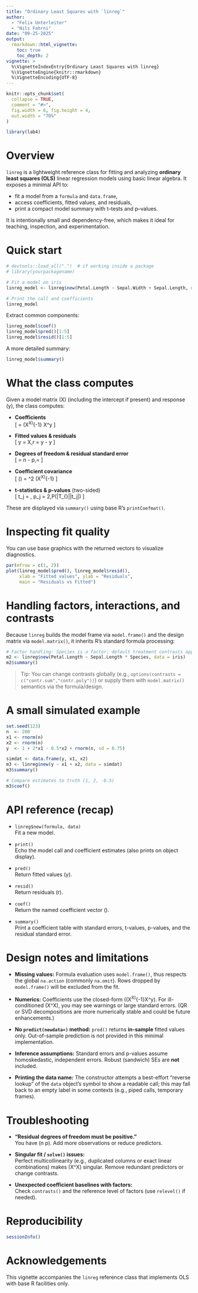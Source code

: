 ```yaml
---
title: "Ordinary Least Squares with `linreg`"
author: 
  - "Felix Unterleiter"
  - "Nils Fahrni"
date: "09-25-2025"
output:
  rmarkdown::html_vignette:
    toc: true
    toc_depth: 2
vignette: >
  %\VignetteIndexEntry{Ordinary Least Squares with linreg}
  %\VignetteEngine{knitr::rmarkdown}
  %\VignetteEncoding{UTF-8}
---
```


```r
knitr::opts_chunk$set(
  collapse = TRUE,
  comment = "#>",
  fig.width = 6, fig.height = 4,
  out.width = "70%"
)

library(lab4)
```

# Overview

`linreg` is a lightweight reference class for fitting and analyzing **ordinary least squares (OLS)** linear regression models using basic linear algebra. It exposes a minimal API to:

- fit a model from a `formula` and `data.frame`,
- access coefficients, fitted values, and residuals,
- print a compact model summary with t–tests and p–values.

It is intentionally small and dependency-free, which makes it ideal for teaching, inspection, and experimentation.

# Quick start

```r
# devtools::load_all(".")  # if working inside a package
# library(yourpackagename)

# Fit a model on iris
linreg_model <- linreg$new(Petal.Length ~ Sepal.Width + Sepal.Length, data = iris)

# Print the call and coefficients
linreg_model
```

Extract common components:

```r
linreg_model$coef()
linreg_model$pred()[1:5]
linreg_model$resid()[1:5]
```

A more detailed summary:

```r
linreg_model$summary()
```

# What the class computes

Given a model matrix \(X\) (including the intercept if present) and response \(y\), the class computes:

- **Coefficients**  
  \[
  \hat\beta = (X^\top X)^{-1} X^\top y
  \]

- **Fitted values & residuals**  
  \[
  \hat y = X\hat\beta,\qquad r = y - \hat y
  \]

- **Degrees of freedom & residual standard error**  
  \[
  \text{df} = n - p,\qquad \hat\sigma = \sqrt{\tfrac{\sum r_i^2}{\text{df}}}
  \]

- **Coefficient covariance**  
  \[
  \widehat{\mathrm{Var}}(\hat\beta) = \hat\sigma^2 (X^\top X)^{-1}
  \]

- **t-statistics & p-values** (two-sided)  
  \[
  t_j = \frac{\hat\beta_j}{\sqrt{\widehat{\mathrm{Var}}(\hat\beta_j)}},\qquad
  p_j = 2\,P\left(|T_{\text{df}}|\ge |t_j|\right)
  \]

These are displayed via `summary()` using base R's `printCoefmat()`.

# Inspecting fit quality

You can use base graphics with the returned vectors to visualize diagnostics.

```r
par(mfrow = c(1, 2))
plot(linreg_model$pred(), linreg_model$resid(),
     xlab = "Fitted values", ylab = "Residuals",
     main = "Residuals vs Fitted")
```

# Handling factors, interactions, and contrasts

Because `linreg` builds the model frame via `model.frame()` and the design matrix via `model.matrix()`, it inherits R's standard formula processing:

```r
# Factor handling: Species is a factor; default treatment contrasts apply
m2 <- linreg$new(Petal.Length ~ Sepal.Length * Species, data = iris)
m2$summary()
```

> Tip: You can change contrasts globally (e.g., `options(contrasts = c("contr.sum","contr.poly"))`) or supply them with `model.matrix()` semantics via the formula/design.

# A small simulated example

```r
set.seed(123)
n  <- 200
x1 <- rnorm(n)
x2 <- rnorm(n)
y  <- 1 + 2*x1 - 0.5*x2 + rnorm(n, sd = 0.75)

simdat <- data.frame(y, x1, x2)
m3 <- linreg$new(y ~ x1 + x2, data = simdat)
m3$summary()

# Compare estimates to truth (1, 2, -0.5)
m3$coef()
```

# API reference (recap)

- `linreg$new(formula, data)`  
  Fit a new model.

- `print()`  
  Echo the model call and coefficient estimates (also prints on object display).

- `pred()`  
  Return fitted values \(\hat y\).

- `resid()`  
  Return residuals \(r\).

- `coef()`  
  Return the named coefficient vector \(\hat\beta\).

- `summary()`  
  Print a coefficient table with standard errors, t-values, p-values, and the residual standard error.

# Design notes and limitations

- **Missing values:** Formula evaluation uses `model.frame()`, thus respects the global `na.action` (commonly `na.omit`). Rows dropped by `model.frame()` will be excluded from the fit.

- **Numerics:** Coefficients use the closed-form \((X^\top X)^{-1}X^\top y\). For ill-conditioned \(X^\top X\), you may see warnings or large standard errors. (QR or SVD decompositions are more numerically stable and could be future enhancements.)

- **No `predict(newdata=)` method:** `pred()` returns **in-sample** fitted values only. Out-of-sample prediction is not provided in this minimal implementation.

- **Inference assumptions:** Standard errors and p-values assume homoskedastic, independent errors. Robust (sandwich) SEs are **not** included.

- **Printing the data name:** The constructor attempts a best-effort “reverse lookup” of the `data` object's symbol to show a readable call; this may fall back to an empty label in some contexts (e.g., piped calls, temporary frames).

# Troubleshooting

- **“Residual degrees of freedom must be positive.”**  
  You have \(n \le p\). Add more observations or reduce predictors.

- **Singular fit / `solve()` issues:**  
  Perfect multicollinearity (e.g., duplicated columns or exact linear combinations) makes \(X^\top X\) singular. Remove redundant predictors or change contrasts.

- **Unexpected coefficient baselines with factors:**  
  Check `contrasts()` and the reference level of factors (use `relevel()` if needed).

# Reproducibility

```r
sessionInfo()
```

# Acknowledgements

This vignette accompanies the `linreg` reference class that implements OLS with base R facilities only.
